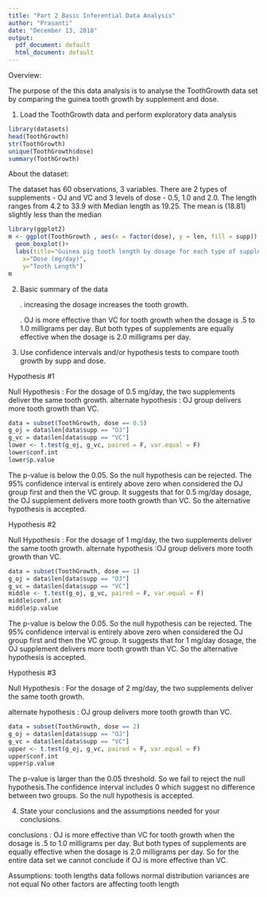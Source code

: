 ---
title: "Part 2 Basic Inferential Data Analysis"
author: "Prasanti"
date: "December 13, 2018"
output:
  pdf_document: default
  html_document: default
---
Overview:

The purpose of the this data analysis is to analyse the ToothGrowth data set by
comparing the guinea tooth growth by supplement and dose. 

1. Load the ToothGrowth data and perform exploratory data analysis

```{r}
library(datasets)
head(ToothGrowth)
str(ToothGrowth)
unique(ToothGrowth$dose)
summary(ToothGrowth)
```
About the dataset:

The dataset has 60 observations, 3 variables. There are 2 types of supplements - OJ and VC and 3 levels of dose - 0.5, 1.0 and 2.0. The length ranges from 4.2 to 33.9 with Median length as 19.25. The mean is (18.81) slightly less than the median

```{r}
library(ggplot2)
m <- ggplot(ToothGrowth , aes(x = factor(dose), y = len, fill = supp)) + 
  geom_boxplot()+
  labs(title="Guinea pig tooth length by dosage for each type of supplement", 
    x="Dose (mg/day)",
    y="Tooth Length")
m

```

2. Basic summary of the data

    . increasing the dosage increases the tooth growth. 
    
    . OJ is more effective than VC for tooth growth when the dosage is .5 to 1.0 milligrams per day. But both types of supplements are equally effective when the dosage is 2.0 milligrams per day.
    
3. Use confidence intervals and/or hypothesis tests to compare tooth growth by supp and dose. 

Hypothesis #1

Null Hypothesis : For the dosage of 0.5 mg/day, the two supplements deliver the same tooth growth.
alternate hypothesis : OJ group delivers more tooth growth than VC.

```{r}
data = subset(ToothGrowth, dose == 0.5)
g_oj = data$len[data$supp == "OJ"]
g_vc = data$len[data$supp == "VC"]
lower <- t.test(g_oj, g_vc, paired = F, var.equal = F)
lower$conf.int
lower$p.value


```
The p-value is below the 0.05. So the null hypothesis can be rejected.
The 95% confidence interval is entirely above zero when considered the OJ group first and then the VC group. It suggests that for 0.5 mg/day dosage, the OJ supplement delivers more tooth growth than VC.
So the alternative hypothesis is accepted.


Hypothesis #2

Null Hypothesis : For the dosage of 1 mg/day, the two supplements deliver the same tooth growth. 
alternate hypothesis :OJ group delivers more tooth growth than VC.

```{r}
data = subset(ToothGrowth, dose == 1)
g_oj = data$len[data$supp == "OJ"]
g_vc = data$len[data$supp == "VC"]
middle <- t.test(g_oj, g_vc, paired = F, var.equal = F)
middle$conf.int
middle$p.value


```
The p-value is below the 0.05. So the null hypothesis can be rejected.
The 95% confidence interval is entirely above zero when considered the OJ group first and then the VC group. It suggests that for 1 mg/day dosage, the OJ supplement delivers more tooth growth than VC.
So the alternative hypothesis is accepted.

Hypothesis #3

Null Hypothesis : For the dosage of 2 mg/day, the two supplements deliver the same tooth growth.

alternate hypothesis : OJ group delivers more tooth growth than VC.

```{r}
data = subset(ToothGrowth, dose == 2)
g_oj = data$len[data$supp == "OJ"]
g_vc = data$len[data$supp == "VC"]
upper <- t.test(g_oj, g_vc, paired = F, var.equal = F)
upper$conf.int
upper$p.value


```
The p-value is larger than the 0.05 threshold. So we fail to reject the null hypothesis.The confidence interval includes 0 which suggest no difference between two groups. So the null hypothesis is accepted.


4. State your conclusions and the assumptions needed for your conclusions.

conclusions :
OJ is more effective than VC for tooth growth when the dosage is .5 to 1.0 milligrams per day. But both types of supplements are equally effective when the dosage is 2.0 milligrams per day. So for the entire data set we cannot conclude if OJ is more effective than VC.

Assumptions:
tooth lengths data follows normal distribution
variances are not equal
No other factors are affecting tooth length

